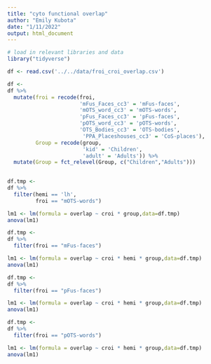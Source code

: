 ```yaml
---
title: "cyto functional overlap"
author: "Emily Kubota"
date: "1/11/2022"
output: html_document
---
```


```r
# load in relevant libraries and data 
library("tidyverse")

df <- read.csv('../../data/froi_croi_overlap.csv')
```

```r
df <-
df %>% 
  mutate(froi = recode(froi,
                       'mFus_Faces_cc3' = 'mFus-faces',
                       'mOTS_word_cc3' = 'mOTS-words',
                       'pFus_Faces_cc3' = 'pFus-faces',
                       'pOTS_word_cc3' = 'pOTS-words',
                       'OTS_Bodies_cc3' = 'OTS-bodies',
                        'PPA_Placeshouses_cc3' = 'CoS-places'),
         Group = recode(group,
                        'kid' = 'Children',
                        'adult' = 'Adults')) %>%
  mutate(Group = fct_relevel(Group, c("Children","Adults")))
  
```

```r
df.tmp <- 
df %>% 
  filter(hemi == 'lh',
         froi == "mOTS-words") 

lm1 <- lm(formula = overlap ~ croi * group,data=df.tmp)
anova(lm1)


```

```r
df.tmp <- 
df %>% 
  filter(froi == "mFus-faces") 

lm1 <- lm(formula = overlap ~ croi * hemi * group,data=df.tmp)
anova(lm1)
```

```r
df.tmp <- 
df %>% 
  filter(froi == "pFus-faces") 

lm1 <- lm(formula = overlap ~ croi * hemi * group,data=df.tmp)
anova(lm1)
```


```r
df.tmp <- 
df %>% 
  filter(froi == "pOTS-words") 

lm1 <- lm(formula = overlap ~ croi * hemi * group,data=df.tmp)
anova(lm1)
```

